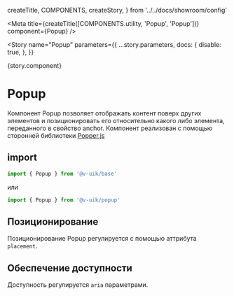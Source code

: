   createTitle,
  COMPONENTS,
  createStory,
} from '../../docs/showroom/config'


<Meta
  title={createTitle([COMPONENTS.utility, 'Popup', 'Popup'])}
  component={Popup}
/>

<Story
  name="Popup"
  parameters={{
    ...story.parameters,
    docs: {
      disable: true,
    },
  }}
>
  {story.component}
</Story>

# Popup

Компонент Popup позволяет отображать контент поверх других элементов и позиционировать его относительно какого либо элемента, переданного в свойство anchor.
Компонент реализован с помощью сторонней библиотеки [Popper.js](https://github.com/popperjs/popper-core)

## import

```ts
import { Popup } from '@v-uik/base'
```

или

```ts
import { Popup } from '@v-uik/popup'
```

<Canvas>
  <Basic />
</Canvas>

<Source language="tsx" code={RawBasic} />

## Позиционирование

Позиционирование Popup регулируется с помощью аттрибута `placement`.

<Canvas withSource="none">
  <Placement />
</Canvas>

<Source language="tsx" code={RawPlacement} />

## Обеспечение доступности

Доступность регулируется `aria` параметрами.

<Canvas withSource="none">
  <Accessibility />
</Canvas>

<Source language="tsx" code={RawAccessibility} />

